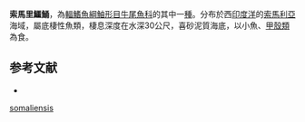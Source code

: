 {{Speciesbox
| name = 索馬里鱷鯒 
| status = NE
| status_system = iucn3.1
| image = 
| genus = Cociella
| species = somaliensis
| authority = [[Knapp|Knapp]], 1996
| synonyms = 
}}

'''索馬里鱷鯒'''，為[[輻鰭魚綱|輻鰭魚綱]][[鮋形目|鮋形目]][[牛尾魚科|牛尾魚科]]的其中一[[種|種]]。分布於西[[印度洋|印度洋]]的[[索馬利亞|索馬利亞]]海域，屬底棲性魚類，棲息深度在水深30公尺，喜砂泥質海底，以小魚、[[甲殼類|甲殼類]]為食。

==参考文献==
*{{FishBase_species|genus=Cociella|species=somaliensis|year=2011|month=12}}
{{Taxonbar|from=Q2278046}}

[[Category:鰐鯒屬|somaliensis]]